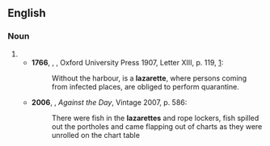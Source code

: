 {{also|Lazarette}}

==English==

===Noun===
{{en-noun}}

# {{obsolete spelling of|en|lazaret}}
#* '''1766''', {{w|Tobias Smollett}}, ''{{w|Travels through France and Italy}}'', Oxford University Press 1907, Letter XIII, p. 119, [https://archive.org/details/travelsthroughfr00smol]:
#*: Without the harbour, is a '''lazarette''', where persons coming from infected places, are obliged to perform quarantine.
#* '''2006''', {{w|Thomas Pynchon}}, ''Against the Day'', Vintage 2007, p. 586:
#*: There were fish in the '''lazarettes''' and rope lockers, fish spilled out the portholes and came flapping out of charts as they were unrolled on the chart table
